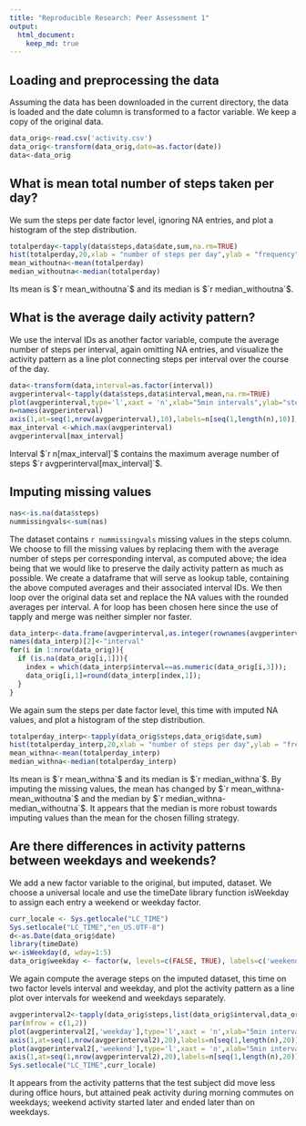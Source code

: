 ```yaml
---
title: "Reproducible Research: Peer Assessment 1"
output: 
  html_document:
    keep_md: true
---
```



## Loading and preprocessing the data
Assuming the data has been downloaded in the current directory, the data is loaded and the date column is transformed to a factor variable. We keep a copy of the original data.  
```r
data_orig<-read.csv('activity.csv')
data_orig<-transform(data_orig,date=as.factor(date))
data<-data_orig
```

## What is mean total number of steps taken per day?

We sum the steps per date factor level, ignoring NA entries, and plot a histogram of the step distribution.

```r
totalperday<-tapply(data$steps,data$date,sum,na.rm=TRUE)
hist(totalperday,20,xlab = "number of steps per day",ylab = "frequency",main = "Distribution of steps per day")
mean_withoutna<-mean(totalperday)
median_withoutna<-median(totalperday)
```

Its mean is $`r mean_withoutna`$ and its median is $`r median_withoutna`$.  

## What is the average daily activity pattern?

We use the interval IDs as another factor variable, compute the average number of steps per interval, again omitting NA entries, and visualize the activity pattern as a line plot connecting steps per interval over the course of the day.

```r
data<-transform(data,interval=as.factor(interval))
avgperinterval<-tapply(data$steps,data$interval,mean,na.rm=TRUE)
plot(avgperinterval,type='l',xaxt = 'n',xlab="5min intervals",ylab="steps taken",main="daily activity pattern")
n=names(avgperinterval)
axis(1,at=seq(1,nrow(avgperinterval),10),labels=n[seq(1,length(n),10)],las=2)
max_interval <-which.max(avgperinterval)
avgperinterval[max_interval]
```

Interval $`r n[max_interval]`$ contains the maximum average number of steps $`r avgperinterval[max_interval]`$. 


## Imputing missing values

```r
nas<-is.na(data$steps)
nummissingvals<-sum(nas)
```

The dataset contains `r nummissingvals` missing values in the steps column.
We choose to fill the missing values by replacing them with the average number of steps per corresponding interval, as computed above; the idea being that we would like to preserve the daily activity pattern as much as possible.
We create a dataframe that will serve as lookup table, containing the above computed averages and their associated interval IDs. We then loop over the original data set and replace the NA values with the rounded averages per interval. A for loop has been chosen here since the use of tapply and merge was neither simpler nor faster.
```r
data_interp<-data.frame(avgperinterval,as.integer(rownames(avgperinterval)))
names(data_interp)[2]<-"interval"
for(i in 1:nrow(data_orig)){
  if (is.na(data_orig[i,1])){
    index = which(data_interp$interval==as.numeric(data_orig[i,3]));
    data_orig[i,1]=round(data_interp[index,1]);
  }
}
```

We again sum the steps per date factor level, this time with imputed NA values, and plot a histogram of the step distribution.

```r
totalperday_interp<-tapply(data_orig$steps,data_orig$date,sum)
hist(totalperday_interp,20,xlab = "number of steps per day",ylab = "frequency",main = "Distribution of steps per day (imputed data)")
mean_withna<-mean(totalperday_interp)
median_withna<-median(totalperday_interp)
```

Its mean is $`r mean_withna`$ and its median is $`r median_withna`$. By imputing the missing values, the mean has changed by $`r mean_withna-mean_withoutna`$ and the median by $`r median_withna-median_withoutna`$. It appears that the median is more robust towards imputing values than the mean for the chosen filling strategy.

## Are there differences in activity patterns between weekdays and weekends?

We add a new factor variable to the original, but imputed, dataset. We choose a universal locale and use the timeDate library function isWeekday to assign each entry a weekend or weekday factor.

```r
curr_locale <- Sys.getlocale("LC_TIME")
Sys.setlocale("LC_TIME","en_US.UTF-8")
d<-as.Date(data_orig$date)
library(timeDate)
w<-isWeekday(d, wday=1:5)
data_orig$weekday <- factor(w, levels=c(FALSE, TRUE), labels=c('weekend', 'weekday')) 
```

We again compute the average steps on the imputed dataset, this time on two factor levels interval and weekday, and plot the activity pattern as a line plot over intervals for weekend and weekdays separately.

```r
avgperinterval2<-tapply(data_orig$steps,list(data_orig$interval,data_orig$weekday),mean)
par(mfrow = c(1,2)) 
plot(avgperinterval2[,'weekday'],type='l',xaxt = 'n',xlab="5min intervals",ylab="steps taken",main="Weekday activity pattern",ylim=range(avgperinterval2))
axis(1,at=seq(1,nrow(avgperinterval2),20),labels=n[seq(1,length(n),20)],las=2)
plot(avgperinterval2[,'weekend'],type='l',xaxt = 'n',xlab="5min intervals",ylab="steps taken",main="Weekend activity pattern",ylim=range(avgperinterval2))
axis(1,at=seq(1,nrow(avgperinterval2),20),labels=n[seq(1,length(n),20)],las=2)
Sys.setlocale("LC_TIME",curr_locale)
```

It appears from the activity patterns that the test subject did move less during office hours, but attained peak activity during morning commutes on weekdays; weekend activity started later and ended later than on weekdays.
